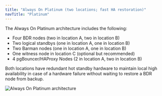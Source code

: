 ```yaml
---
title: "Always On Platinum (two locations; fast HA restoration)"
navTitle: "Platinum"
---
```


The Always On Platinum architecture includes the following:

-  Four BDR nodes (two in location A, two in location B)
-  Two logical standbys (one in location A, one in location B)
-  Two Barman nodes (one in location A, one in location B)
-  One witness node in location C (optional but recommended)
-  4 pgBouncer/HAProxy Nodes (2 in location A, two in location B)

Both locations have redundant hot standby hardware to maintain local high availability in case of a hardware failure without waiting to restore a BDR node from backup.

![Always On Platinum architecture](../images/platinum.png)